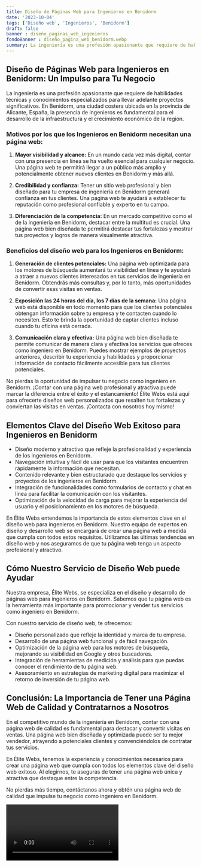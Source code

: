```yaml
---
title: Diseño de Páginas Web para Ingenieros en Benidorm
date: '2023-10-04'
tags: ['Diseño web', 'Ingenieros', 'Benidorm']
draft: false
banner : diseño_paginas_web_ingenieros
fondoBanner : diseño_pagina_web_benidorm.webp
summary: La ingeniería es una profesión apasionante que requiere de habilidades técnicas y conocimientos especializados para llevar adelante proyectos significativos. En Benidorm, una ciudad costera ubicada en la provincia de Alicante, España, la presencia de ingenieros es fundamental para el desarrollo de la infraestructura y el crecimiento económico de la región.
---
```


## Diseño de Páginas Web para Ingenieros en Benidorm: Un Impulso para Tu Negocio

La ingeniería es una profesión apasionante que requiere de habilidades técnicas y conocimientos especializados para llevar adelante proyectos significativos. En Benidorm, una ciudad costera ubicada en la provincia de Alicante, España, la presencia de ingenieros es fundamental para el desarrollo de la infraestructura y el crecimiento económico de la región.

### Motivos por los que los Ingenieros en Benidorm necesitan una página web:

1. **Mayor visibilidad y alcance:** En un mundo cada vez más digital, contar con una presencia en línea se ha vuelto esencial para cualquier negocio. Una página web te permitirá llegar a un público más amplio y potencialmente obtener nuevos clientes en Benidorm y más allá.

2. **Credibilidad y confianza:** Tener un sitio web profesional y bien diseñado para tu empresa de ingeniería en Benidorm generará confianza en tus clientes. Una página web te ayudará a establecer tu reputación como profesional confiable y experto en tu campo.

3. **Diferenciación de la competencia:** En un mercado competitivo como el de la ingeniería en Benidorm, destacar entre la multitud es crucial. Una página web bien diseñada te permitirá destacar tus fortalezas y mostrar tus proyectos y logros de manera visualmente atractiva.

### Beneficios del diseño web para los Ingenieros en Benidorm:

1. **Generación de clientes potenciales:** Una página web optimizada para los motores de búsqueda aumentará tu visibilidad en línea y te ayudará a atraer a nuevos clientes interesados en tus servicios de ingeniería en Benidorm. Obtendrás más consultas y, por lo tanto, más oportunidades de convertir esas visitas en ventas.

2. **Exposición las 24 horas del día, los 7 días de la semana:** Una página web está disponible en todo momento para que los clientes potenciales obtengan información sobre tu empresa y te contacten cuando lo necesiten. Esto te brinda la oportunidad de captar clientes incluso cuando tu oficina está cerrada.

3. **Comunicación clara y efectiva:** Una página web bien diseñada te permite comunicar de manera clara y efectiva los servicios que ofreces como ingeniero en Benidorm. Puedes mostrar ejemplos de proyectos anteriores, describir tu experiencia y habilidades y proporcionar información de contacto fácilmente accesible para tus clientes potenciales.

No pierdas la oportunidad de impulsar tu negocio como ingeniero en Benidorm. ¡Contar con una página web profesional y atractiva puede marcar la diferencia entre el éxito y el estancamiento! Élite Webs está aquí para ofrecerte diseños web personalizados que resalten tus fortalezas y conviertan las visitas en ventas. ¡Contacta con nosotros hoy mismo!

<GifSeo />

<Cta />

## Elementos Clave del Diseño Web Exitoso para Ingenieros en Benidorm

- Diseño moderno y atractivo que refleje la profesionalidad y experiencia de los ingenieros en Benidorm.
- Navegación intuitiva y fácil de usar para que los visitantes encuentren rápidamente la información que necesitan.
- Contenido relevante y bien estructurado que destaque los servicios y proyectos de los ingenieros en Benidorm.
- Integración de funcionalidades como formularios de contacto y chat en línea para facilitar la comunicación con los visitantes.
- Optimización de la velocidad de carga para mejorar la experiencia del usuario y el posicionamiento en los motores de búsqueda.

En Élite Webs entendemos la importancia de estos elementos clave en el diseño web para ingenieros en Benidorm. Nuestro equipo de expertos en diseño y desarrollo web se encargará de crear una página web a medida que cumpla con todos estos requisitos. Utilizamos las últimas tendencias en diseño web y nos aseguramos de que tu página web tenga un aspecto profesional y atractivo.

## Cómo Nuestro Servicio de Diseño Web puede Ayudar

Nuestra empresa, Élite Webs, se especializa en el diseño y desarrollo de páginas web para ingenieros en Benidorm. Sabemos que tu página web es la herramienta más importante para promocionar y vender tus servicios como ingeniero en Benidorm.

Con nuestro servicio de diseño web, te ofrecemos:

- Diseño personalizado que refleje la identidad y marca de tu empresa.
- Desarrollo de una página web funcional y de fácil navegación.
- Optimización de la página web para los motores de búsqueda, mejorando su visibilidad en Google y otros buscadores.
- Integración de herramientas de medición y análisis para que puedas conocer el rendimiento de tu página web.
- Asesoramiento en estrategias de marketing digital para maximizar el retorno de inversión de tu página web.

## Conclusión: La Importancia de Tener una Página Web de Calidad y Contratarnos a Nosotros

En el competitivo mundo de la ingeniería en Benidorm, contar con una página web de calidad es fundamental para destacar y convertir visitas en ventas. Una página web bien diseñada y optimizada puede ser tu mejor vendedor, atrayendo a potenciales clientes y convenciéndolos de contratar tus servicios.

En Élite Webs, tenemos la experiencia y conocimientos necesarios para crear una página web que cumpla con todos los elementos clave del diseño web exitoso. Al elegirnos, te aseguras de tener una página web única y atractiva que destaque entre la competencia.

No pierdas más tiempo, contáctanos ahora y obtén una página web de calidad que impulse tu negocio como ingeniero en Benidorm.

<Video />

<CtaBot job='Ingenieros' city='Benidorm'/>

<Gmaps query='Benidorm+españa+maps' />